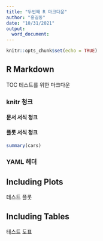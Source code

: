 ```yaml
---
title: "두번째 R 마크다운"
author: "홍길동"
date: "10/31/2021"
output:
  word_document:
---
```


```r
knitr::opts_chunk$set(echo = TRUE)
```

## R Markdown

TOC 테스트를 위한 마크다운

### knitr 청크
#### 문서 서식 청크

#### 플롯 서식 청크

```r
summary(cars)
```

### YAML 헤더

## Including Plots

테스트 플롯

## Including Tables

테스트 도표
